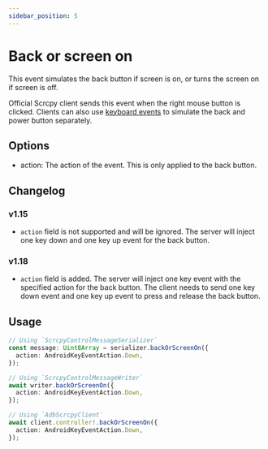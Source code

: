 ```yaml
---
sidebar_position: 5
---
```


# Back or screen on

This event simulates the back button if screen is on, or turns the screen on if screen is off.

Official Scrcpy client sends this event when the right mouse button is clicked. Clients can also use [keyboard events](./keyboard.mdx) to simulate the back and power button separately.

## Options

- action: The action of the event. This is only applied to the back button.

## Changelog

### v1.15

- `action` field is not supported and will be ignored. The server will inject one key down and one key up event for the back button.

### v1.18

- `action` field is added. The server will inject one key event with the specified action for the back button. The client needs to send one key down event and one key up event to press and release the back button.

## Usage

```ts transpile
// Using `ScrcpyControlMessageSerializer`
const message: Uint8Array = serializer.backOrScreenOn({
  action: AndroidKeyEventAction.Down,
});

// Using `ScrcpyControlMessageWriter`
await writer.backOrScreenOn({
  action: AndroidKeyEventAction.Down,
});

// Using `AdbScrcpyClient`
await client.controller!.backOrScreenOn({
  action: AndroidKeyEventAction.Down,
});
```
